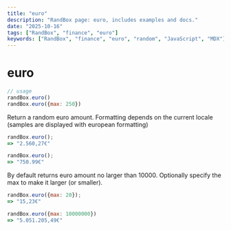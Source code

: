 ```yaml
---
title: "euro"
description: "RandBox page: euro, includes examples and docs."
date: "2025-10-16"
tags: ["RandBox", "finance", "euro"]
keywords: ["RandBox", "finance", "euro", "random", "JavaScript", "MDX"]
---
```


# euro

```js
// usage
randBox.euro()
randBox.euro({max: 250})
```

Return a random euro amount. Formatting depends on the current locale (samples are displayed with european formatting)

```js
randBox.euro();
=> "2.560,27€"

randBox.euro();
=> "750.99€"
```

By default returns euro amount no larger than 10000. Optionally specify
the max to make it larger (or smaller).

```js
randBox.euro({max: 20});
=> "15,23€"

randBox.euro({max: 10000000})
=> "5.051.205,49€"
```
